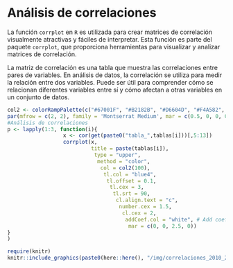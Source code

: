 # Análisis de correlaciones  {.unlisted .unnumbered}

La función `corrplot` en `R` es utilizada para crear matrices de correlación visualmente atractivas y fáciles de interpretar. Esta función es parte del paquete `corrplot`, que proporciona herramientas para visualizar y analizar matrices de correlación.   

La matriz de correlación es una tabla que muestra las correlaciones entre pares de variables. En análisis de datos, la correlación se utiliza para medir la relación entre dos variables. Puede ser útil para comprender cómo se relacionan diferentes variables entre sí y cómo afectan a otras variables en un conjunto de datos.   
 
```r
col2 <- colorRampPalette(c("#67001F", "#B2182B", "#D6604D", "#F4A582", "#FDDBC7", "#FFFFFF", "#D1E5F0", "#92C5DE","#4393C3", "#2166AC", "#053061"))
par(mfrow = c(2, 2), family = 'Montserrat Medium', mar = c(0.5, 0, 0, 0), cex.main = 3, col.main = "#053061")
#Análisis de correlaciones
p <- lapply(1:3, function(i){ 
                  x <- cor(get(paste0("tabla_",tablas[i]))[,5:13]) 
                  corrplot(x,
                           title = paste(tablas[i]),
                            type = "upper",
                             method = "color",
                              col = col2(100),
                               tl.col = "blue4",
                                tl.offset = 0.1,
                                 tl.cex = 3,
                                  tl.srt = 90,
                                   cl.align.text = "c",
                                    number.cex = 1.5,
                                     cl.cex = 2,
                                      addCoef.col = "white", # Add coefficient of correlation
                                       mar = c(0, 0, 2.5, 0))
}
)
```


```r
require(knitr)
knitr::include_graphics(paste0(here::here(), "/img/correlaciones_2010_2020.png"))
```



